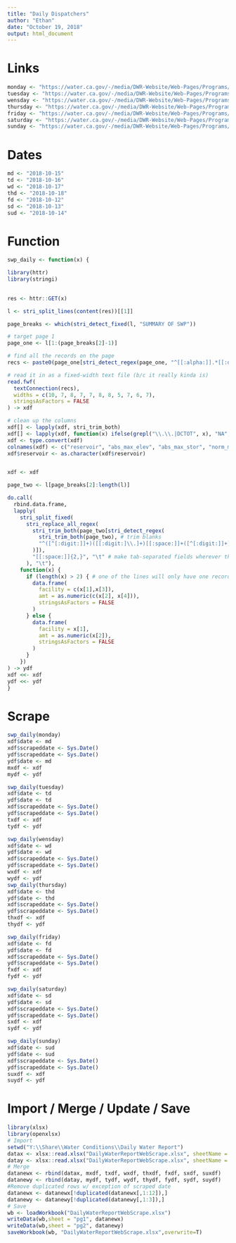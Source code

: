 ---
title: "Daily Dispatchers"
author: "Ethan"
date: "October 19, 2018"
output: html_document
---

# Links
```{r}
monday <- "https://water.ca.gov/-/media/DWR-Website/Web-Pages/Programs/State-Water-Project/Operations-And-Maintenance/Files/Operations-Control-Office/Project-Wide-Operations/Dispatchers-Monday-Water-Report.txt?la=en&hash=B8C874426999D484F7CF1E9821EE9D8C6896CF1E"
tuesday <- "https://water.ca.gov/-/media/DWR-Website/Web-Pages/Programs/State-Water-Project/Operations-And-Maintenance/Files/Operations-Control-Office/Project-Wide-Operations/Dispatchers-Tuesday-Water-Report.txt?la=en&hash=F032998713812E74FF16BF671A29E3070E53C775"
wensday <- "https://water.ca.gov/-/media/DWR-Website/Web-Pages/Programs/State-Water-Project/Operations-And-Maintenance/Files/Operations-Control-Office/Project-Wide-Operations/Dispatchers-Wednesday-Water-Report.txt?la=en&hash=3F3BBD55749E328ED15A05381270472245513188"
thursday <- "https://water.ca.gov/-/media/DWR-Website/Web-Pages/Programs/State-Water-Project/Operations-And-Maintenance/Files/Operations-Control-Office/Project-Wide-Operations/Dispatchers-Thursday-Water-Report.txt?la=en&hash=FA117CCA61EA09C044F199051817EB01B03965FB"
friday <- "https://water.ca.gov/-/media/DWR-Website/Web-Pages/Programs/State-Water-Project/Operations-And-Maintenance/Files/Operations-Control-Office/Project-Wide-Operations/Dispatchers-Friday-Water-Report.txt?la=en&hash=E6E731D4446BD966D9DCCC0ADFE83BC9ECB66A79"
saturday <- "https://water.ca.gov/-/media/DWR-Website/Web-Pages/Programs/State-Water-Project/Operations-And-Maintenance/Files/Operations-Control-Office/Project-Wide-Operations/Dispatchers-Saturday-Water-Report.txt?la=en&hash=606436184DFE8CCF45CE9BCE7121D8FFF03D3F86"
sunday <- "https://water.ca.gov/-/media/DWR-Website/Web-Pages/Programs/State-Water-Project/Operations-And-Maintenance/Files/Operations-Control-Office/Project-Wide-Operations/Dispatchers-Sunday-Water-Report.txt?la=en&hash=659DF08DF8DFA19DD5CC49AB78868997FA60C6B5"
```

# Dates
```{r}
md <- "2018-10-15"
td <- "2018-10-16"
wd <- "2018-10-17"
thd <- "2018-10-18"
fd <- "2018-10-12"
sd <- "2018-10-13"
sud <- "2018-10-14"
```
# Function

```{r setup}
swp_daily <- function(x) {

library(httr)
library(stringi)
  

res <- httr::GET(x)

l <- stri_split_lines(content(res))[[1]]

page_breaks <- which(stri_detect_fixed(l, "SUMMARY OF SWP"))

# target page 1
page_one <- l[1:(page_breaks[2]-1)]

# find all the records on the page
recs <- paste0(page_one[stri_detect_regex(page_one, "^[[:alpha:]].*[[:digit:]]\\.")], collapse="\n")

# read it in as a fixed-width text file (b/c it really kinda is)
read.fwf(
  textConnection(recs),
  widths = c(10, 7, 8, 7, 7, 8, 8, 5, 7, 6, 7),
  stringsAsFactors = FALSE
) -> xdf

# clean up the columns
xdf[] <- lapply(xdf, stri_trim_both)
xdf[] <- lapply(xdf, function(x) ifelse(grepl("\\.\\.|DCTOT", x), "NA", x))
xdf <- type.convert(xdf)
colnames(xdf) <- c("reservoir", "abs_max_elev", "abs_max_stor", "norm_min_elev", "norm_min_stor", "elev", "stor", "evap", "chng", "net_rel", "inflow")
xdf$reservoir <- as.character(xdf$reservoir)


xdf <- xdf

page_two <- l[page_breaks[2]:length(l)]

do.call(
  rbind.data.frame,
  lapply(
    stri_split_fixed(
      stri_replace_all_regex(
        stri_trim_both(page_two[stri_detect_regex(
          stri_trim_both(page_two), # trim blanks
          "^([^[:digit:]]+)([[:digit:]\\.]+)[[:space:]]+([^[:digit:]]+)([[:digit:]\\.]+)$" # find the release rows
        )]),
        "[[:space:]]{2,}", "\t" # make tab-separated fields wherever there are 2+ space breaks
      ), "\t"),
    function(x) {
      if (length(x) > 2) { # one of the lines will only have one record but most have 2
        data.frame(
          facility = c(x[1],x[3]),
          amt = as.numeric(c(x[2], x[4])),
          stringsAsFactors = FALSE
        )
      } else {
        data.frame(
          facility = x[1],
          amt = as.numeric(x[2]),
          stringsAsFactors = FALSE
        )
      }
    })
) -> ydf
xdf <<- xdf
ydf <<- ydf
}

```



# Scrape
```{r}
swp_daily(monday)
xdf$date <- md
xdf$scrapeddate <- Sys.Date()
ydf$scrapeddate <- Sys.Date()
ydf$date <- md
mxdf <- xdf
mydf <- ydf

swp_daily(tuesday)
xdf$date <- td
ydf$date <- td
xdf$scrapeddate <- Sys.Date()
ydf$scrapeddate <- Sys.Date()
txdf <- xdf
tydf <- ydf

swp_daily(wensday)
xdf$date <- wd
ydf$date <- wd
xdf$scrapeddate <- Sys.Date()
ydf$scrapeddate <- Sys.Date()
wxdf <- xdf
wydf <- ydf
swp_daily(thursday)
xdf$date <- thd
ydf$date <- thd
xdf$scrapeddate <- Sys.Date()
ydf$scrapeddate <- Sys.Date()
thxdf <- xdf
thydf <- ydf

swp_daily(friday)
xdf$date <- fd
ydf$date <- fd
xdf$scrapeddate <- Sys.Date()
ydf$scrapeddate <- Sys.Date()
fxdf <- xdf
fydf <- ydf

swp_daily(saturday)
xdf$date <- sd
ydf$date <- sd
xdf$scrapeddate <- Sys.Date()
ydf$scrapeddate <- Sys.Date()
sxdf <- xdf
sydf <- ydf

swp_daily(sunday)
xdf$date <- sud
ydf$date <- sud
xdf$scrapeddate <- Sys.Date()
ydf$scrapeddate <- Sys.Date()
suxdf <- xdf
suydf <- ydf
```



# Import / Merge / Update / Save
```{r}
library(xlsx)
library(openxlsx)
# Import
setwd("Y:\\Share\\Water Conditions\\Daily Water Report")
datax <- xlsx::read.xlsx("DailyWaterReportWebScrape.xlsx", sheetName = "pg1")
datay <- xlsx::read.xlsx("DailyWaterReportWebScrape.xlsx", sheetName = "pg2")
# Merge
datanewx <- rbind(datax, mxdf, txdf, wxdf, thxdf, fxdf, sxdf, suxdf)
datanewy <- rbind(datay, mydf, tydf, wydf, thydf, fydf, sydf, suydf)
#Remove duplicated rows w/ exception of scraped date
datanewx <- datanewx[!duplicated(datanewx[,1:12]),]
datanewy <- datanewy[!duplicated(datanewy[,1:3]),]
# Save
wb <- loadWorkbook("DailyWaterReportWebScrape.xlsx")
writeData(wb,sheet = "pg1", datanewx)
writeData(wb,sheet = "pg2", datanewy)
saveWorkbook(wb, "DailyWaterReportWebScrape.xlsx",overwrite=T)
```

